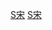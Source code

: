 {{Navbox
| name  = 松江宋氏
| title = 松江宋氏家族{{smallsup|1}}
| state = {{{state<includeonly>|collapsed</includeonly>}}}
| list1 =
{{center|
{{familytree/start | style=font-size: 90%;}}
{{familytree | | | | | | | | | l1 |l1=竹居{{smallsup|2}}}}
{{familytree | | | | | |,|-|-|-|+|-|-|-|.| |}}
{{familytree | | | | | m1 | | m2 | | m3 |m1=味梅{{smallsup|2}}|m2=[[宋瑮]]|m3=[[宋瑛 (天順進士)|宋瑛]]}}
{{familytree | | | | | |!|}}
{{familytree | | | | | n1 |n1=[[宋論 (人物)|宋論]]}}
{{familytree | | | | | |!|}}
{{familytree | | | | | o1 |o1=宋公望}}
{{familytree | | | | | |)|-|-|-|.|}}
{{familytree | | | | | p1 | | p2 |p1=宋-{乾}-|p2=宋坤}}
{{familytree | | | | | |!| | | |)|-|-|-|.|}}
{{familytree | | | | | q1 | | q2 | | q3 |q1=[[宋堯武]]|q2=[[宋堯俞]]|q3=[[宋堯明]]}}
{{familytree | | | | | |!| | | |!|}}
{{familytree | | | | | r1  | | r2 |r1=[[宋茂韶]]|r2=[[宋懋澄]]}}
{{familytree | |,|-|-|-|(| | | |)|-|-|-|.|}}
{{familytree | s1 | | s2 | | s3 | | s4 |s1=[[宋存標]]|s2=[[宋徵璧]]|s3=[[宋敬輿]]|s4=[[宋徵舆|宋徵輿]]}}
{{familytree/end}}
}}
<br />
|below = 註1：松江宋氏家族，籍华亭，居虹桥萧塘里。家族本出宋朝宗室，爲宋太祖七世孙趙子茂之後。宋亡後，以国为姓。本家族樹僅列出家族中出仕或有詩名者，以及對譜系關聯較重要的人物，其余子女未包括在內。<br>註2：名佚，僅存別號。
|belowstyle = text-align:left;
}}<noinclude>
[[Category:中国家族模板|S宋]]
[[Category:松江宋氏|S宋]]
</noinclude>